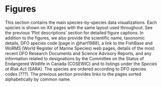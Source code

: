 # Figures {#sec:synopsis-plots}

This section contains the main species-by-species data visualizations. Each
species is shown on XX pages with the same layout used throughout. See
the previous 'Plot descriptions' section for detailed figure captions. In addition
to the figures, we also provide the scientific name, taxonomic details, DFO
species code [page in @hart1988], a link to the FishBase and WoRMS (World
Register of Marine Species) web pages, details of the most recent DFO Research
Documents and Science Advisory Reports, and any information related to
designations by the Committee on the Status of Endangered Wildlife in Canada
(COSEWIC) and to listings under the *Species at Risk Act* (SARA). The species are
ordered according to DFO species codes (???). The previous section
provides links to the pages sorted alphabetically by common name.

\clearpage

<!-- \afterpage{\null\newpage} -->
